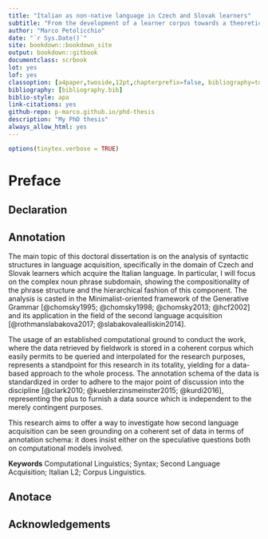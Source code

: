```yaml
--- 
title: "Italian as non-native language in Czech and Slovak learners"
subtitle: "From the development of a learner corpus towards a theoretical investigation"
author: "Marco Petolicchio"
date: "`r Sys.Date()`"
site: bookdown::bookdown_site
output: bookdown::gitbook
documentclass: scrbook
lot: yes
lof: yes
classoption: [a4paper,twoside,12pt,chapterprefix=false, bibliography=totocnumbered,listof=flat]
bibliography: [bibliography.bib]
biblio-style: apa
link-citations: yes
github-repo: p-marco.github.io/phd-thesis
description: "My PhD thesis"
always_allow_html: yes
---
```



```r
options(tinytex.verbose = TRUE)
```

\part{Outline}

# Preface {-}

## Declaration {-}

\newpage

## Annotation {-}


The main topic of this doctoral dissertation is on the analysis of syntactic structures in language acquisition,  specifically in the domain of Czech and Slovak learners which acquire the Italian language. In particular, I will focus on the complex noun phrase subdomain, showing the compositionality of the phrase structure and the hierarchical fashion of this component. 
The analysis is casted in the Minimalist-oriented framework of the Generative Grammar [@chomsky1995; @chomsky1998; @chomsky2013; @hcf2002] and its application in the field of the second language acquisition [@rothmanslabakova2017;  @slabakovalealliskin2014].

The usage of an established computational ground to conduct the work, where the data retrieved by fieldwork is stored in a coherent corpus which easily permits to be queried and interpolated for the research purposes, represents a standpoint for this research in its totality, yielding for a data-based approach to the whole process. 
The annotation schema of the data is standardized in order to adhere to the major point of discussion into the discipline [@clark2010; @kueblerzinsmeinster2015; @kurdi2016], representing the plus to furnish a data source which is independent to the merely contingent purposes.

This research aims to offer a way to investigate how second language acquisition can be seen grounding on a coherent set of data in terms of annotation schema: it does insist either on the speculative questions both on computational models involved.





**Keywords**
Computational Linguistics; Syntax; Second Language Acquisition; Italian L2; Corpus Linguistics.

\newpage

## Anotace {-}

\newpage

## Acknowledgements {-}


